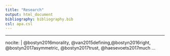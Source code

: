 ```yaml
---
title: "Research"
output: html_document
bibliography: bibliography.bib
csl: apa.csl
---
```


---
nocite: |
  @bostyn2016morality, @van2015defining,@bostyn2016right,
  @bostyn2017asymmetric, @bostyn2017trust, @haesevoets2017much
...


